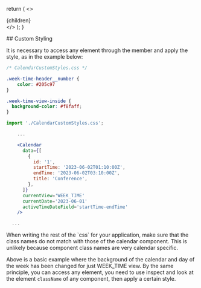 
  return (
    <>
      <Meta
        description="React Calendar Style page: Explore our React Lightweight Calendar Component documentation! A powerful, customizable tool for visualizing entities, perfect for tailored calendar solutions. Learn more here."
        keywords="react calendar typescript, react custom calendar, react calendar component, react calendar component with events, calendar component react, schedule react component, calendar react component, calendar for react, react component calendar, React Calendar, React Event Calendar, React Timeline Calendar, React Google Calendar"
        title="React Calendar Style"
        canonical="https://calendar-react.com/customStyling"
      />
      <div>
        {children}
      </div>
    </>
  );
}

<wrapper>
  ## Custom Styling

  It is necessary to access any element through the member and apply the style, as in the example below:

  ```css
  /* CalendarCustomStyles.css */

  .week-time-header__number {
      color: #205c97
  }

  .week-time-view-inside {
    background-color: #f8faff;
  }
  ```

  ```jsx
  import './CalendarCustomStyles.css';

      ...

      <Calendar
        data={[
          {
            id: '1',
            startTime: '2023-06-02T01:10:00Z',
            endTime: '2023-06-02T03:10:00Z',
            title: 'Conference',
          },
        ]}
        currentView='WEEK_TIME'
        currentDate='2023-06-01'
        activeTimeDateField='startTime-endTime'
      />

    ...
  ```

  <Callout type="warning" emoji="⚠️">
  When writing the rest of the `css` for your application, make sure that the class names do not match with those of the calendar component. This is unlikely because component class names are very calendar specific.
  </Callout>

  Above is a basic example where the background of the calendar and day of the week has been changed for just WEEK_TIME view. By the same principle,
  you can access any element, you need to use inspect and look at the element `className` of any component, then apply a certain style.
</wrapper>